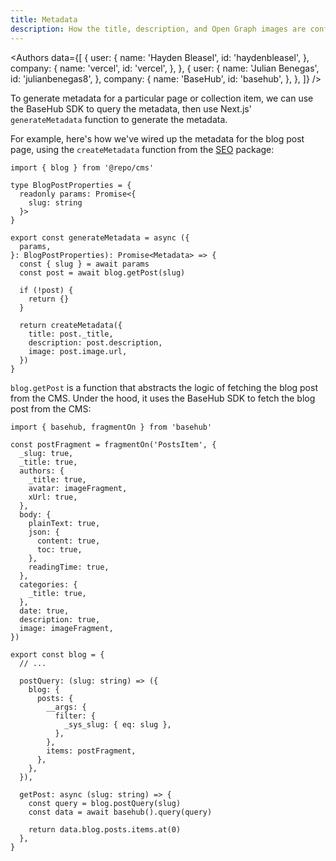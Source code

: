 ```yaml
---
title: Metadata
description: How the title, description, and Open Graph images are configured in the CMS.
---
```


<Authors
  data={[
    {
      user: {
        name: 'Hayden Bleasel',
        id: 'haydenbleasel',
      },
      company: {
        name: 'vercel',
        id: 'vercel',
      },
    },
    {
      user: {
        name: 'Julian Benegas',
        id: 'julianbenegas8',
      },
      company: {
        name: 'BaseHub',
        id: 'basehub',
      },
    },
  ]}
/>

To generate metadata for a particular page or collection item, we can use the BaseHub SDK to query the metadata, then use Next.js' `generateMetadata` function to generate the metadata.

For example, here's how we've wired up the metadata for the blog post page, using the `createMetadata` function from the [SEO](/packages/seo/metadata) package:

```tsx apps/web/app/blog/[slug]/page.tsx
import { blog } from '@repo/cms'

type BlogPostProperties = {
  readonly params: Promise<{
    slug: string
  }>
}

export const generateMetadata = async ({
  params,
}: BlogPostProperties): Promise<Metadata> => {
  const { slug } = await params
  const post = await blog.getPost(slug)

  if (!post) {
    return {}
  }

  return createMetadata({
    title: post._title,
    description: post.description,
    image: post.image.url,
  })
}
```

`blog.getPost` is a function that abstracts the logic of fetching the blog post from the CMS. Under the hood, it uses the BaseHub SDK to fetch the blog post from the CMS:

```tsx packages/cms/index.ts
import { basehub, fragmentOn } from 'basehub'

const postFragment = fragmentOn('PostsItem', {
  _slug: true,
  _title: true,
  authors: {
    _title: true,
    avatar: imageFragment,
    xUrl: true,
  },
  body: {
    plainText: true,
    json: {
      content: true,
      toc: true,
    },
    readingTime: true,
  },
  categories: {
    _title: true,
  },
  date: true,
  description: true,
  image: imageFragment,
})

export const blog = {
  // ...

  postQuery: (slug: string) => ({
    blog: {
      posts: {
        __args: {
          filter: {
            _sys_slug: { eq: slug },
          },
        },
        items: postFragment,
      },
    },
  }),

  getPost: async (slug: string) => {
    const query = blog.postQuery(slug)
    const data = await basehub().query(query)

    return data.blog.posts.items.at(0)
  },
}
```
